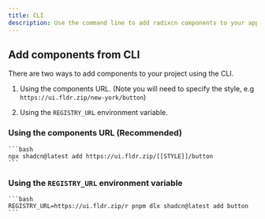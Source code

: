 ```yaml
---
title: CLI
description: Use the command line to add radixcn components to your application.
---
```


## Add components from CLI

There are two ways to add components to your project using the CLI.

1. Using the components URL. (Note you will need to specify the style, e.g `https://ui.fldr.zip/new-york/button`)

2. Using the `REGISTRY_URL` environment variable.

### Using the components URL (Recommended)


    ```bash 
    npx shadcn@latest add https://ui.fldr.zip/[[STYLE]]/button
    ```


### Using the `REGISTRY_URL` environment variable


    ```bash
    REGISTRY_URL=https://ui.fldr.zip/r pnpm dlx shadcn@latest add button
    ```
